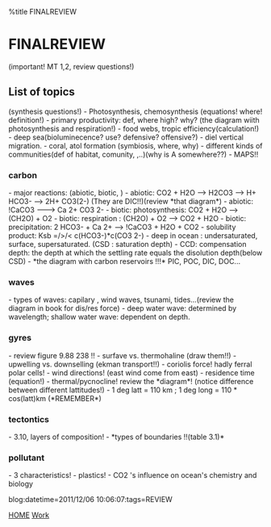 %title FINALREVIEW


=FINALREVIEW=

(important! MT 1,2, review questions!)
==List of topics==
(synthesis questions!)
- Photosynthesis, chemosynthesis (equations! where! definition!)
- primary productivity: def, where high? why? (the diagram wiith photosynthesis and respiration!)
- food webs, tropic efficiency(calculation!)
- deep sea(bioluminecence? use? defensive? offensive?)
- diel vertical migration.
- coral, atol formation (symbiosis, where, why)
- different kinds of communities(def of habitat, comunity, ,..)(why is A somewhere??)
- MAPS!!

===carbon===
- major reactions: (abiotic, biotic, )
- abiotic: CO2 + H2O --> H2CO3 --> H+ HCO3- --> 2H+ CO3(2-) (They are DIC!!)(review *that diagram*)
- abiotic: !CaCO3 ---> Ca 2+  CO3 2-
- biotic: photosynthesis: CO2 + H2O --> (CH2O) + O2
- biotic: respiration : (CH2O) + O2 --> CO2 + H2O
- biotic: precipitation: 2 HCO3- + Ca 2+ --> !CaCO3 + H2O + CO2
- solubility product: Ksb =/>/< c(HCO3-)*c(CO3 2-)
- deep in ocean : undersaturated, surface, supersaturated. (CSD : saturation depth)
- CCD: compensation depth: the depth at which the settling rate equals the disolution depth(below CSD)
- *the diagram with carbon reservoirs !!!* PIC, POC, DIC, DOC...

===waves===
- types of waves: capilary , wind waves, tsunami, tides...(review the diagram in book for dis/res force) 
- deep water wave: determined by wavelength; shallow water wave: dependent on depth.
            
===gyres===
- review figure 9.88 238 !!
- surfave vs. thermohaline (draw them!!)
- upwelling vs. downselling (ekman transport!!)
- coriolis force! hadly ferral polar cells!
- wind directions! (east wind come from east)
- residence time (equation!)
- thermal/pycnocline! review the *diagram*! (notice difference between different lattitudes!)
- 1 deg latt = 110 km  ; 1 deg long = 110 * cos(latt)km (*REMEMBER*)
===tectontics===
- 3.10, layers of composition!
- *types of boundaries !!(table 3.1)*

===pollutant===
- 3 characteristics!
- plastics!
- CO2 's influence on ocean's chemistry and biology

blog:datetime=2011/12/06 10:06:07:tags=REVIEW

[[index|HOME]]   [[Work]]

